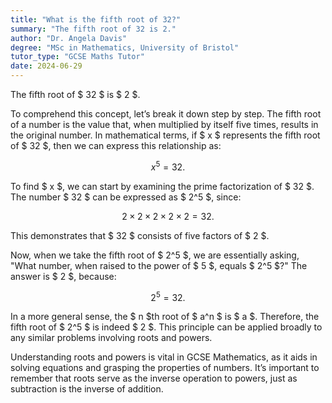 ```yaml
---
title: "What is the fifth root of 32?"
summary: "The fifth root of 32 is 2."
author: "Dr. Angela Davis"
degree: "MSc in Mathematics, University of Bristol"
tutor_type: "GCSE Maths Tutor"
date: 2024-06-29
---
```


The fifth root of $ 32 $ is $ 2 $.

To comprehend this concept, let’s break it down step by step. The fifth root of a number is the value that, when multiplied by itself five times, results in the original number. In mathematical terms, if $ x $ represents the fifth root of $ 32 $, then we can express this relationship as:

$$
x^5 = 32.
$$

To find $ x $, we can start by examining the prime factorization of $ 32 $. The number $ 32 $ can be expressed as $ 2^5 $, since:

$$
2 \times 2 \times 2 \times 2 \times 2 = 32.
$$

This demonstrates that $ 32 $ consists of five factors of $ 2 $.

Now, when we take the fifth root of $ 2^5 $, we are essentially asking, "What number, when raised to the power of $ 5 $, equals $ 2^5 $?" The answer is $ 2 $, because:

$$
2^5 = 32.
$$

In a more general sense, the $ n $th root of $ a^n $ is $ a $. Therefore, the fifth root of $ 2^5 $ is indeed $ 2 $. This principle can be applied broadly to any similar problems involving roots and powers.

Understanding roots and powers is vital in GCSE Mathematics, as it aids in solving equations and grasping the properties of numbers. It’s important to remember that roots serve as the inverse operation to powers, just as subtraction is the inverse of addition.
    